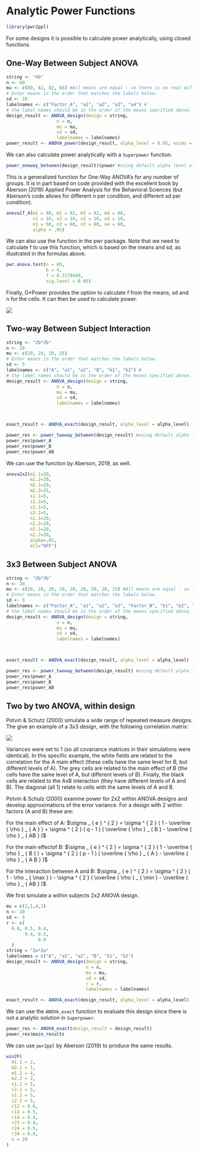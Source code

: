 

# Analytic Power Functions

```r
library(pwr2ppl)
```

For some designs it is possible to calculate power analytically, using closed functions. 

## One-Way Between Subject ANOVA

```r
string <- "4b"
n <- 60
mu <- c(80, 82, 82, 86) #All means are equal - so there is no real difference.
# Enter means in the order that matches the labels below.
sd <- 10
labelnames <- c("Factor_A", "a1", "a2", "a3", "a4") #
# the label names should be in the order of the means specified above.
design_result <- ANOVA_design(design = string,
                   n = n, 
                   mu = mu, 
                   sd = sd, 
                   labelnames = labelnames)
power_result <- ANOVA_power(design_result, alpha_level = 0.05, nsims = nsims)
```

We can also calculate power analytically with a `Superpower` function.

```r
power_oneway_between(design_result)$power #using default alpha level of .05
```

This is a generalized function for One-Way ANOVA's for any number of groups. It is in part based on code provided with the excellent book by Aberson (2019) Applied Power Analysis for the Behavioral Sciences (but Aberson's code allows for different n per condition, and different sd per condition).

```r
anova1f_4(m1 = 80, m2 = 82, m3 = 82, m4 = 86,
          s1 = 10, s2 = 10, s3 = 10, s4 = 10,
          n1 = 60, n2 = 60, n3 = 60, n4 = 60,
          alpha = .05)
```

We can also use the function in the pwr package. Note that we need to calculate f to use this function, which is based on the means and sd, as illustrated in the formulas above. 

```r
pwr.anova.test(n = 60,
               k = 4,
               f = 0.2179449,
               sig.level = 0.05)
```

Finally, G*Power provides the option to calculate f from the means, sd and n for the cells. It can then be used to calculate power.

![](screenshots/gpower_13.png)

## Two-way Between Subject Interaction

```r
string <- "2b*2b"
n <- 20
mu <- c(20, 20, 20, 25) 
# Enter means in the order that matches the labels below.
sd <- 5
labelnames <- c("A", "a1", "a2", "B", "b1", "b2") #
# the label names should be in the order of the means specified above.
design_result <- ANOVA_design(design = string,
                   n = n, 
                   mu = mu, 
                   sd = sd, 
                   labelnames = labelnames)



exact_result <- ANOVA_exact(design_result, alpha_level = alpha_level)
```

```r
power_res <- power_twoway_between(design_result) #using default alpha level of .05
power_res$power_A
power_res$power_B
power_res$power_AB
```

We can use the function by Aberson, 2019, as well. 

```r
anova2x2(m1.1=20,
         m1.2=20,
         m2.1=20,
         m2.2=25, 
         s1.1=5,
         s1.2=5,
         s2.1=5,
         s2.2=5,
         n1.1=20,
         n1.2=20,
         n2.1=20,
         n2.2=20, 
         alpha=.05, 
         all="OFF")
```

## 3x3 Between Subject ANOVA

```r
string <- "3b*3b"
n <- 20
mu <- c(20, 20, 20, 20, 20, 20, 20, 20, 25) #All means are equal - so there is no real difference.
# Enter means in the order that matches the labels below.
sd <- 5
labelnames <- c("Factor_A", "a1", "a2", "a3", "Factor_B", "b1", "b2", "b3") #
# the label names should be in the order of the means specified above.
design_result <- ANOVA_design(design = string,
                   n = n, 
                   mu = mu, 
                   sd = sd, 
                   labelnames = labelnames)



exact_result <- ANOVA_exact(design_result, alpha_level = alpha_level)
```

```r
power_res <- power_twoway_between(design_result) #using default alpha level of .05
power_res$power_A
power_res$power_B
power_res$power_AB
```

## Two by two ANOVA, within design

Potvin & Schutz (2000) simulate a wide range of repeated measure designs. The give an example of a 3x3 design, with the following correlation matrix:

![](screenshots/PS2000.png)

Variances were set to 1 (so all covariance matrices in their simulations were identical). In this specific example, the white fields are related to the correlation for the A main effect (these cells have the same level for B, but different levels of A). The grey cells are related to the main effect of B (the cells have the same level of A, but different levels of B). Finally, the black cells are related to the AxB interaction (they have different levels of A and B). The diagonal (all 1) relate to cells with the same levels of A and B. 

Potvin & Schulz (2000) examine power for 2x2 within ANOVA designs and develop approximations of the error variance. For a design with 2 within factors (A and B) these are: 

For the main effect of A:
$\sigma _ { e } ^ { 2 } = \sigma ^ { 2 } ( 1 - \overline { \rho } _ { A } ) + \sigma ^ { 2 } ( q - 1 ) ( \overline { \rho } _ { B } - \overline { \rho } _ { AB } )$

For the main effectof B:
$\sigma _ { e } ^ { 2 } = \sigma ^ { 2 } ( 1 - \overline { \rho } _ { B } ) + \sigma ^ { 2 } ( p - 1 ) ( \overline { \rho } _ { A } - \overline { \rho } _ { A B } )$

For the interaction between A and B:
$\sigma _ { e } ^ { 2 } = \sigma ^ { 2 } ( 1 - \rho _ { \max } ) - \sigma ^ { 2 } ( \overline { \rho } _ { \min } - \overline { \rho } _ { AB } )$
 
We first simulate a within subjects 2x2 ANOVA design.

```r
mu = c(2,1,4,2) 
n <- 20
sd <- 5
r <- c(
  0.8, 0.5, 0.4,
       0.4, 0.5,
            0.8
  )
string = "2w*2w"
labelnames = c("A", "a1", "a2", "B", "b1", "b2")
design_result <- ANOVA_design(design = string,
                              n = n, 
                              mu = mu, 
                              sd = sd, 
                              r = r, 
                              labelnames = labelnames)

exact_result <- ANOVA_exact(design_result, alpha_level = alpha_level)
```

We can use the `ANOVA_exact` function to evaluate this design since there is not a analytic solution in `Superpower`. 

```r
power_res <- ANOVA_exact(design_result = design_result)
power_res$main_results
```

We can use `pwr2ppl` by Aberson (2019) to produce the same results.

```r
win2F(
  m1.1 = 2,
  m2.1 = 1,
  m1.2 = 4,
  m2.2 = 2,
  s1.1 = 5,
  s2.1 = 5,
  s1.2 = 5,
  s2.2 = 5,
  r12 = 0.8,
  r13 = 0.5,
  r14 = 0.4,
  r23 = 0.4,
  r24 = 0.5,
  r34 = 0.8,
  n = 20
)
```